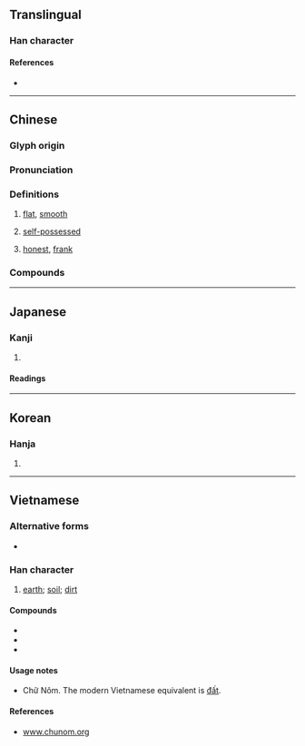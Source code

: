{{character info/new}}
==Translingual==

===Han character===
{{Han char|rn=32|rad=土|as=05|sn=8|four=46110|canj=GAM|ids=⿰土旦}}

====References====
* {{Han ref|kx=0226.180|dkj=04971|dj=0461.300|hdz=10431.030|uh=5766|ud=22374|bh=A95A|bd=43354}}

----

==Chinese==
{{zh-forms}}

===Glyph origin===
{{Han etym}}

===Pronunciation===
{{zh-pron
|m=tǎn
|c=taan2
|h=pfs=thán
|md=tāng
|mn=thán/qz,xm,zz:tháⁿ
|mn_note=thán - literary; tháⁿ - vernacular
|w=2the
|mc=y
|oc=y
|cat=a
}}

===Definitions===
{{zh-hanzi}}

# [[flat]], [[smooth]]
#: {{zh-l|平坦|level}}
# [[self-possessed]]
#: {{zh-l|坦然|calm}}
# [[honest]], [[frank]]

===Compounds===
{{zh-der|不舒坦|令坦|伊斯坦堡|伯恩斯坦|佩斯坦|反坦克炮|坦克|坦克兵|坦克車|坦坦|坦坦蕩蕩|坦塗|坦夷|坦尚尼亞|坦平|坦懷|坦承|坦易|坦然|坦率|坦白|坦直|坦緩|坦腹|坦腹東床|坦蕩|坦蕩蕩|坦言|坦誠|坦迤|坦途|坦露|巴力斯坦|巴勒斯坦|巴基斯坦|平坦|平坦大路|平坦寬闊|愛因斯坦|斯坦因|斯坦貝克|曼哈坦島|東坦蕭然|東床坦腹|波茨坦|泰坦族|興都斯坦|舒坦|襟懷坦白|小坦山}}

----

==Japanese==

===Kanji===
{{ja-kanji|grade=|rs=土05}}

# {{defn|lang=ja|sort=土05}}

====Readings====
{{ja-readings
|goon=たん
|kanon=たん
|kun=たい-ら}}

----

==Korean==

===Hanja===
{{ko-hanja|hangeul=탄}}

# {{defn|lang=ko|sort=土05}}

----

==Vietnamese==

===Alternative forms===
* {{l|vi|𡐙}}

===Han character===
{{vi-hantu|[[thản]], [[đất]], [[đắt]], [[đứt]], [[đật]], [[ngẩn]], [[thưỡn]]|rs=土05}}

# [[earth]]; [[soil]]; [[dirt]]

====Compounds====
* {{l|vi|動坦|tr=[[động đất]]}}
* {{l|vi|𣛤坦|tr=[[Trái Đất]]}}
* {{l|vi|坦墆|tr=[[đất đai]]}}

====Usage notes====
* Chữ Nôm. The modern Vietnamese equivalent is [[đất]].

====References====
* [http://www.chunom.org/pages/坦 www.chunom.org]